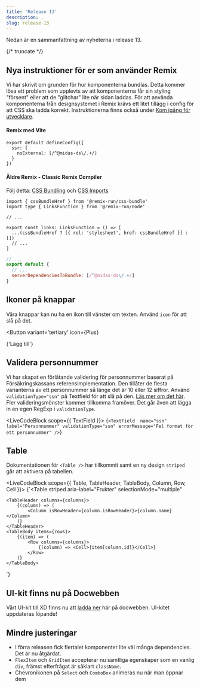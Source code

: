```yaml
---
title: 'Release 13'
description: .
slug: release-13
---
```



Nedan är en sammanfattning av nyheterna i release 13.

{/* truncate */}

## Nya instruktioner för er som använder Remix

Vi har skrivit om grunden för hur komponenterna bundlas. Detta kommer lösa ett problem som upplevts av att komponenterna får sin styling "försent" eller att de "glitchar" lite när sidan laddas. För att använda komponenterna från designsystemet i Remix krävs ett litet tillägg i config för att CSS ska ladda korrekt. Instruktionerna finns också under [Kom igång för utvecklare](/dev/common-issues).

#### Remix med Vite

```tsx {2-4} title="vite.config.ts"
export default defineConfig({
  ssr: {
    noExternal: [/^@midas-ds\/.+/]
  }
})
```

#### Äldre Remix - Classic Remix Compiler

Följ detta: [CSS Bundling](https://remix.run/docs/en/main/styling/bundling) och [CSS Imports](https://remix.run/docs/en/main/styling/css-imports)

```tsx title="root.tsx"
import { cssBundleHref } from '@remix-run/css-bundle'
import type { LinksFunction } from '@remix-run/node'

// ...

export const links: LinksFunction = () => [
  ...(cssBundleHref ? [{ rel: 'stylesheet', href: cssBundleHref }] : [])
  // ...
]
```

```js {4} title="remix.config.js"
// ...
export default {
  // ...
  serverDependenciesToBundle: [/^@midas-ds\/.+/]
}
```

## Ikoner på knappar

Våra knappar kan nu ha en ikon till vänster om texten. Använd `icon` för att slå på det.

<Button
  variant='tertiary'
  icon={Plus}
>
  {'Lägg till'}
</Button>

## Validera personnummer

Vi har skapat en förlåtande validering för personnummer baserat på Försäkringskassans referensimplementation. Den tillåter de flesta varianterna av ett personnummer så länge det är 10 eller 12 siffror. Använd `validationType="ssn"` på Textfield för att slå på den. [Läs mer om det här](/components/textfield/#personnummer). Fler valideringsmönster kommer tillkomma framöver. Det går även att lägga in en egen RegExp i `validationType`.

<LiveCodeBlock scope={{ TextField }}>
  {`<TextField 
    name="ssn"
    label="Personnummer"
    validationType="ssn"
    errorMessage="Fel format för ett personnummer"
/>`}
</LiveCodeBlock>

## Table

Dokumentationen för `<Table />` har tillkommit samt en ny design `striped` går att aktivera på tabellen.

<LiveCodeBlock scope={{ Table, TableHeader, TableBody, Column, Row, Cell }}>
  {`<Table
    striped
    aria-label="Frukter"
    selectionMode="multiple"
>
    <TableHeader columns={columns}>
        {(column) => (
            <Column isRowHeader={column.isRowHeader}>{column.name}</Column>
        )}
    </TableHeader>
    <TableBody items={rows}>
        {(item) => (
            <Row columns={columns}>
                {(column) => <Cell>{item[column.id]}</Cell>}
            </Row>
        )}
    </TableBody>
</Table>`}
</LiveCodeBlock>

## UI-kit finns nu på Docwebben

Vårt UI-kit till XD finns nu att [ladda ner](/get-started) här på docwebben. UI-kitet uppdateras löpande!

## Mindre justeringar

- I förra releasen fick flertalet komponenter lite väl många dependencies. Det är nu åtgärdat.
- `FlexItem` och `GridItem` accepterar nu samtliga egenskaper som en vanlig `div`, främst efterfrågat är såklart `className`.
- Chevronikonen på `Select` och `ComboBox` animeras nu när man öppnar dem
